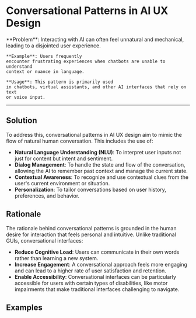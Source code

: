 
# Conversational Patterns in AI UX Design

   <div className="bg-neutral-100 dark:bg-neutral-800 px-16 py-10 border">
    **Problem**: Interacting with AI can often feel unnatural and mechanical,
    leading to a disjointed user experience. 
    
    **Example**: Users frequently
    encounter frustrating experiences when chatbots are unable to understand
    context or nuance in language.

    **Usage**: This pattern is primarily used
    in chatbots, virtual assistants, and other AI interfaces that rely on text
    or voice input.

  </div>

---

## Solution

To address this, conversational patterns in AI UX design aim to mimic the flow of natural human conversation. This includes the use of:

- **Natural Language Understanding (NLU)**: To interpret user inputs not just for content but intent and sentiment.
- **Dialog Management**: To handle the state and flow of the conversation, allowing the AI to remember past context and manage the current state.
- **Contextual Awareness**: To recognize and use contextual clues from the user's current environment or situation.
- **Personalization**: To tailor conversations based on user history, preferences, and behavior.

## Rationale

The rationale behind conversational patterns is grounded in the human desire for interaction that feels personal and intuitive. Unlike traditional GUIs, conversational interfaces:

- **Reduce Cognitive Load**: Users can communicate in their own words rather than learning a new system.
- **Increase Engagement**: A conversational approach feels more engaging and can lead to a higher rate of user satisfaction and retention.
- **Enable Accessibility**: Conversational interfaces can be particularly accessible for users with certain types of disabilities, like motor impairments that make traditional interfaces challenging to navigate.

## Examples

<br />
<div className='w-full grid grid-cols-1 md:grid-cols-2 gap-x-4 gap-y-8'>
  <SampleUI
    src={ChatGPT}
    desc='ChatGPT'
    productUrl='https://chat.openai.com/'
  />
  <SampleUI
    src={Perplexity}
    desc='Perplexity'
    productUrl='https://www.perplexity.ai'
  />
  <SampleUI
    src={Copilot}
    desc='Github Copilot on VS Code'
    productUrl='https://github.com/features/copilot'
  />
  <SampleUI
    src={BingCopilot}
    desc='Copilot on Bing'
    productUrl='https://www.bing.com/chat'
  />
</div>
